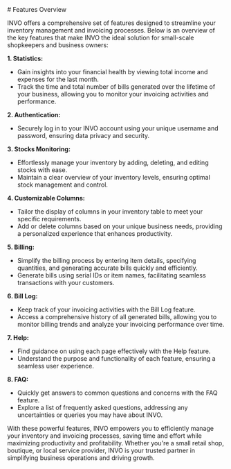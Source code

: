 <aside>
# Features Overview

INVO offers a comprehensive set of features designed to streamline your inventory management and invoicing processes. Below is an overview of the key features that make INVO the ideal solution for small-scale shopkeepers and business owners:

**1. Statistics:**

- Gain insights into your financial health by viewing total income and expenses for the last month.
- Track the time and total number of bills generated over the lifetime of your business, allowing you to monitor your invoicing activities and performance.

**2. Authentication:**

- Securely log in to your INVO account using your unique username and password, ensuring data privacy and security.

**3. Stocks Monitoring:**

- Effortlessly manage your inventory by adding, deleting, and editing stocks with ease.
- Maintain a clear overview of your inventory levels, ensuring optimal stock management and control.

**4. Customizable Columns:**

- Tailor the display of columns in your inventory table to meet your specific requirements.
- Add or delete columns based on your unique business needs, providing a personalized experience that enhances productivity.

**5. Billing:**

- Simplify the billing process by entering item details, specifying quantities, and generating accurate bills quickly and efficiently.
- Generate bills using serial IDs or item names, facilitating seamless transactions with your customers.

**6. Bill Log:**

- Keep track of your invoicing activities with the Bill Log feature.
- Access a comprehensive history of all generated bills, allowing you to monitor billing trends and analyze your invoicing performance over time.

**7. Help:**

- Find guidance on using each page effectively with the Help feature.
- Understand the purpose and functionality of each feature, ensuring a seamless user experience.

**8. FAQ:**

- Quickly get answers to common questions and concerns with the FAQ feature.
- Explore a list of frequently asked questions, addressing any uncertainties or queries you may have about INVO.

With these powerful features, INVO empowers you to efficiently manage your inventory and invoicing processes, saving time and effort while maximizing productivity and profitability. Whether you're a small retail shop, boutique, or local service provider, INVO is your trusted partner in simplifying business operations and driving growth.

</aside>
